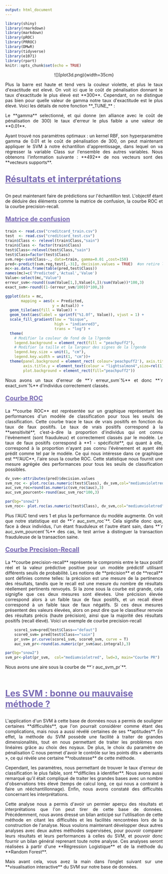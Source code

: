 ```yaml
---
output: html_document
---
```


```r
library(shiny)
library(rmarkdown)
library(markdown)
library(pROC)
library(PRROC)
library(DMwR)
library(tidyverse)
library(e1071)
library(rpart)
knitr::opts_chunk$set(echo = TRUE)
```

<p style="text-align:center";>
![](plot3d.png){width=35cm}
</p>

<p style="text-align:justify";>
Plus la barre est haute et tend vers la couleur violette, et plus le taux d'exactitude est elevé. On voit ici que le coût de pénalisation donnant le taux d'exactitude le plus élevé est **300**. Cependant, on ne distingue pas bien pour quelle valeur de gamma notre taux d'exactitude est le plus élevé. Voici les détails de notre fonction **_TUNE_** : 
</p>

<p style="text-align:justify";>
Le **gamma** selectionné, et qui donne (en alliance avec le coût de pénalisation de 300) le taux d'erreur le plus faible a une valeur de **0.01**.
</p>

<p style="text-align:justify";>
Ayant trouvé nos paramètres optimaux : un kernel RBF, son hyperparamètre gamma de 0.01 et le coût de pénalisation de 300, on peut maintenant appliquer le SVM à notre échantillon d'apprentissage, dans lequel on va régresser la variable Class sur l'ensemble des autres variables. Nous obtenons l'information suivante : **492** de nos vecteurs sont des **vecteurs supports**.
</p>

<p style="color: #7869b3;font-size:2em;text-align:left;text-decoration : underline;">
**Résultats et interprétations**
</p>

<p style="text-align:justify";>
On peut maintenant faire de prédictions sur l'échantillon test. L'objectif étant de déduire des éléments comme la matrice de confusion, la courbe ROC et la courbe precision-recall.
</p>

<p style="color: #7869b3;font-size:20px;text-align:left;text-decoration : underline;">
**Matrice de confusion**
</p>

```r
train <- read.csv("creditcard_train.csv")
test  <- read.csv("creditcard_test.csv")
train$Class <- relevel(train$Class,"sain")
train$Class <- factor(train$Class)
test$Class<-relevel(test$Class,"sain")
test$Class=factor(test$Class)
svm.reg<-svm(Class~., data=train, gamma=0.01 ,cost=150) 
pred<-predict(svm.reg,test[,-31], decision.values = TRUE)  #on retire la colonne class de test
mc<-as.data.frame(table(pred,test$Class))
names(mc)=c('Predicted','Actual','Value')
Value<-select(mc,"Value")
erreur_svm<-round((sum(Value[1,],Value[4,])/sum(Value))*100,3)
exact_svm<-round((1-(erreur_svm/100))*100,3)
```

```r
ggplot(data = mc,
       mapping = aes(x = Predicted,
                     y = Actual)) +
  geom_tile(aes(fill = Value)) +
  geom_text(aes(label = sprintf("%1.0f", Value)), vjust = 1) +
  scale_fill_gradient(low = "bisque",
                      high = "indianred3",
                      trans = "log") +
  theme(
    # Modifier la couleur de fond de la l?gende
    legend.background = element_rect(fill = "peachpuff2"),
    # Modifier la taille et la largeur des signes de la l?gende
    legend.key.size = unit(1, "cm"),
    legend.key.width = unit(1, "cm"))+
  theme(panel.background = element_rect( colour='peachpuff2'), axis.title.x = element_text(colour = "lightsalmon4", size=rel(1)),
        axis.title.y = element_text(colour = "lightsalmon4",size=rel(1)),
        plot.background = element_rect(fill="peachpuff2"))

```

<p style="text-align:justify";>
Nous avons un taux d'erreur de **`r erreur_svm`%** et donc **`r exact_svm`%** d'individus correctement classés.
</p>

<p style="color: #7869b3;font-size:20px;text-align:left;text-decoration : underline;">
**Courbe ROC**
</p>

<p style="text-align:justify";>
La **courbe ROC** est représentée sur un graphique représentant les performances d'un modèle de classification pour tous les seuils de classification. Cette courbe trace le taux de vrais positifs en fonction du taux de faux positifs. Le taux de vrais positifs correspond à la **sensitivité**, c’est-à-dire la proportion d'individus qui ont connu l'évènement (sont frauduleux) et correctement classés par le modèle. Le taux de faux positifs correspond à **1 - spécificité**, qui quant à elle, correspond à la proportion n'ayant pas connu l'évènement et ayant été prédit comme tel par le modèle. Ce qui nous intéresse dans ce graphique est **l'AUC**, l'aire sous la courbe ROC. Cette statistique nous fournit une mesure agrégée des performances pour tous les seuils de classification possibles.
</p>

```r
dv_svm<-attributes(pred)$decision.values
svm_roc <- plot.roc(as.numeric(test$Class), dv_svm,col="mediumvioletred", lwd=3, xlab = "1 - Spécificité",ylab="Sensitivite", print.auc=TRUE)
auc_svm_roc=round(as.numeric(svm_roc$auc),3)
auc_svm_pourcent<-round(auc_svm_roc*100,3)
```

```r
par(bg="snow2")
svm_roc<- plot.roc(as.numeric(test$Class), dv_svm,col="mediumvioletred", lwd=3, xlab = "1 - Spécificité",ylab="Sensitivite", print.auc=TRUE)
```

<p style="text-align:justify";>
Plus l'AUC tend vers 1 et plus la performance du modèle augmente. On voit que notre statistique est de **`r auc_svm_roc`**. Cela signifie donc que, face à deux individus, l'un étant frauduleux et l'autre étant sain, dans **`r auc_svm_pourcent`%** des cas, le test arrive à distinguer la transaction frauduleuse de la transaction saine.
</p>

<p style="color: #7869b3;font-size:20px;text-align:left;text-decoration : underline;">
**Courbe Precision-Recall**
</p>

<p style="text-align:justify";>
La **courbe precision-recall** représente le compromis entre le taux positif réel et la valeur prédictive positive pour un modèle prédictif utilisant différents seuils de probabilité. Les notions de **précision** et de **recall** sont définies comme telles: la précision est une mesure de la pertinence des résultats, tandis que le recall est une mesure du nombre de résultats réellement pertinents renvoyés.
Si la zone sous la courbe est grande, cela signigfie que ces deux mesures sont élevées. Une précision élevée correspond alors à un faible taux de faux positifs, et un recall élevé correspond à un faible taux de faux négatifs. Si ces deux mesures présentent des valeurs élevées, alors on peut dire que le classifieur renvoie des résultats précis (haute précision), ainsi que la majorité des résultats positifs (recall élevé). Voici un exemple de courbe precision-recall
</p>

```r
    score1_svm=pred[test$Class=="defaut"]
    score0_svm= pred[test$Class=="sain"]
    pr_svm= pr.curve(score1_svm, score0_svm, curve = T)
    auc_svm_pr<-round(as.numeric(pr_svm$auc.integral),3)
```

```r
par(bg="snow2")
svm_pr<-plot(pr_svm,  col="mediumvioletred", lwd=3, main="Courbe PR")
```
<p style="text-align:justify";>
Nous avons une aire sous la courbe de **`r auc_svm_pr`**.
</p>

<p>&nbsp; </p>

<p style="color: #7869b3;font-size:2em;text-align:left;text-decoration : underline;">
**Les SVM : bonne ou mauvaise méthode ?**
</p>

<p style="text-align:justify";>
L'application d'un SVM à cette base de données nous a permis de souligner certaines **difficultés**, que l'on pourrait considérer comme étant des complications, mais nous a aussi révélé certaines de ses **aptitudes**. En effet, la méthode du SVM possède une facilité à traiter de grandes dimensionalités, tout en nous permettant de traiter les problèmes non linéaires grâce au choix des noyaux. De plus, le choix du paramètre de pénalisation C nous permet d'avoir le contrôle sur les points dits « aberrants », ce qui révèle une certaine **robustesse** de cette méthode.
</p>

<p style="text-align:justify";>
Cependant, les paramètres, nous permettant de trouver le taux d'erreur de classification le plus faible, sont **difficiles à identifier**. Nous avons aussi remarqué qu'il était compliqué de traiter les grandes bases avec un nombre d'observations très élevé (temps de calcul long, ce qui nous a contraint à faire un rééchantillonnage). Enfin, nous avons constaté des difficultés concernant les interprétations.
</p>

<p style="text-align:justify";>
Cette analyse nous a permis d'avoir un permier aperçu des résultats et interprétations que l'on peut tirer de cette base de données. Précédemment, nous avons dressé un bilan anticipé sur l'utilisation de cette méthode en citant les difficultés et les facilités rencontrées lors de la construction de l'analyse. Nous voulons maintenant développer deux autres analyses avec deux autres méthodes supervisées, pour pouvoir comparer leurs résultats et leurs performances à celles du SVM, et pouvoir donc fournir un bilan général reprenant toute notre analyse. Ces analyses seront réalisées à partir d'une **Régression Logistique** et de la méthode du **Random Forest**.
</p>

<p style="text-align:justify";>
Mais avant cela, vous avez la main dans l’onglet suivant sur une **visualisation interactive** du SVM sur notre base de données.
</p>


<p>&nbsp; </p>
<p>&nbsp; </p>
